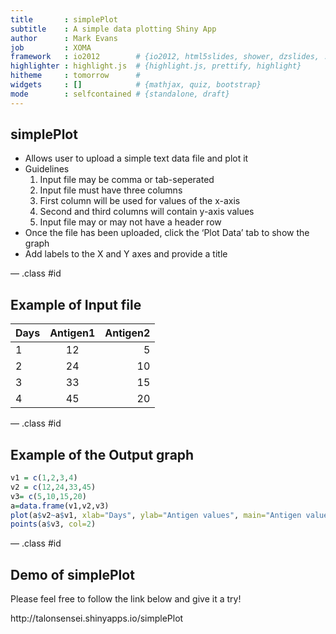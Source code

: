 ```yaml
---
title       : simplePlot
subtitle    : A simple data plotting Shiny App
author      : Mark Evans
job         : XOMA
framework   : io2012        # {io2012, html5slides, shower, dzslides, ...}
highlighter : highlight.js  # {highlight.js, prettify, highlight}
hitheme     : tomorrow      # 
widgets     : []            # {mathjax, quiz, bootstrap}
mode        : selfcontained # {standalone, draft}
---
```


## simplePlot

- Allows user to upload a simple text data file and plot it
- Guidelines
    1. Input file may be comma or tab-seperated
    2. Input file must have three columns
    3. First column will be used for values of the x-axis
    4. Second and third columns will contain y-axis values
    5. Input file may or may not have a header row
    
- Once the file has been uploaded, click the 'Plot Data' tab to show the graph
- Add labels to the X and Y axes and provide a title

--- .class #id 

## Example of Input file
|Days|Antigen1|Antigen2|
|--- |:------:| ------:|
|1   |12      |5       |
|2   |24      |10      |
|3   |33      |15      |
|4   |45      |20      |

--- .class #id

## Example of the Output graph
```r
v1 = c(1,2,3,4)
v2 = c(12,24,33,45)
v3= c(5,10,15,20)
a=data.frame(v1,v2,v3)
plot(a$v2~a$v1, xlab="Days", ylab="Antigen values", main="Antigen values vs. Days")
points(a$v3, col=2)
```

--- .class #id

## Demo of simplePlot
Please feel free to follow the link below and give it a try!

http://talonsensei.shinyapps.io/simplePlot
